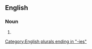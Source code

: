 ==English==

===Noun===
{{head|en|noun plural form}}

# {{plural of|permittivity|lang=en}}

[[Category:English plurals ending in "-ies"]]